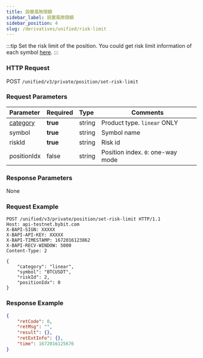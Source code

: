 ```yaml
---
title: 設置風險限額
sidebar_label: 設置風險限額
sidebar_position: 4
slug: /derivatives/unified/risk-limit
---
```

:::tip
Set the risk limit of the position. You could get risk limit information of each symbol [here](../public/risk-limit#).
:::

### HTTP Request
POST `/unified/v3/private/position/set-risk-limit`

### Request Parameters
| Parameter | Required | Type | Comments|
|:----- |:-------|:-----|------ |
|[category](../enum#category) |**true** |string |Product type. `linear` ONLY |
|symbol |**true** |string |Symbol name|
|riskId |**true** |string |Risk id|
|positionIdx |false |string |Position index. `0`: one-way mode|

### Response Parameters
None

### Request Example

<Tabs>
<TabItem value="console-console" label="Console">

```http
POST /unified/v3/private/position/set-risk-limit HTTP/1.1
Host: api-testnet.bybit.com
X-BAPI-SIGN: XXXXX
X-BAPI-API-KEY: XXXXX
X-BAPI-TIMESTAMP: 1672016123862
X-BAPI-RECV-WINDOW: 5000
Content-Type: 2

{
    "category": "linear",
    "symbol": "BTCUSDT",
    "riskId": 2,
    "positionIdx": 0
}
```

</TabItem>
</Tabs>

### Response Example

<Tabs>
<TabItem value="json-response" label="Response">

```json
{
    "retCode": 0,
    "retMsg": "",
    "result": {},
    "retExtInfo": {},
    "time": 1672016125676
}
```
</TabItem>
</Tabs>
